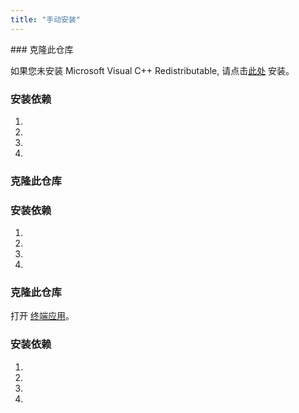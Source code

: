```yaml
---
title: "手动安装"
---
```



<Tabs>
<Tab title="Windows">
### 克隆此仓库

<GitClone />

<Warning>如果您未安装 Microsoft Visual C++ Redistributable, 请点击[此处](https://learn.microsoft.com/en-us/cpp/windows/latest-supported-vc-redist?view=msvc-170) 安装。</Warning>


### 安装依赖

1. <Conda />
1. <InstallGpuDependencies />
1. <PipInstall />
1. <RunComfy />
</Tab>
<Tab title="Linux">

### 克隆此仓库

<GitClone />

### 安装依赖

1. <Conda />
1. <InstallGpuDependencies />
1. <PipInstall />
1. <RunComfy />
</Tab>

<Tab title="MacOS">

### 克隆此仓库

打开 [终端应用](https://support.apple.com/guide/terminal/open-or-quit-terminal-apd5265185d-f365-44cb-8b09-71a064a42125/mac)。

<GitClone />

### 安装依赖

1. <Conda />
1. <InstallGpuDependencies />
1. <PipInstall />
1. <RunComfy />
</Tab>
</Tabs>
